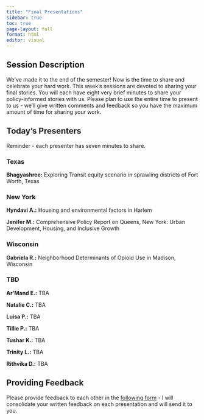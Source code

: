 ```yaml
---
title: "Final Presentations"
sidebar: true
toc: true
page-layout: full
format: html
editor: visual
---
```


## Session Description

We've made it to the end of the semester! Now is the time to share and celebrate your hard work. This week's sessions are devoted to sharing your final stories. You will each have eight very brief minutes to share your policy-informed stories with us. Please plan to use the entire time to present to us - we'll give written comments and feedback so you have the maximum amount of time for sharing your work.

## Today's Presenters

Reminder - each presenter has seven minutes to share.

### Texas

**Bhagyashree:** Exploring Transit equity scenario in sprawling districts of Fort Worth, Texas

### New York

**Hyndavi A.:** Housing and environmental factors in Harlem

**Jenifer M.:** Comprehensive Policy Report on Queens, New York: Urban Development, Housing, and Inclusive Growth


### Wisconsin

**Gabriela R.:** Neighborhood Determinants of Opioid Use in Madison, Wisconsin

### TBD

**Ar'Mand E.:** TBA

**Natalie C.:** TBA

**Luisa P.:** TBA

**Tillie P.:** TBA

**Tushar K.:** TBA

**Trinity L.:** TBA

**Rithvika D.:** TBA

## Providing Feedback

Please provide feedback to each other in the [following form](https://forms.gle/KUcP3Ek23b4uymQh6) - I will consolidate your written feedback on each presentation and will send it to you.
